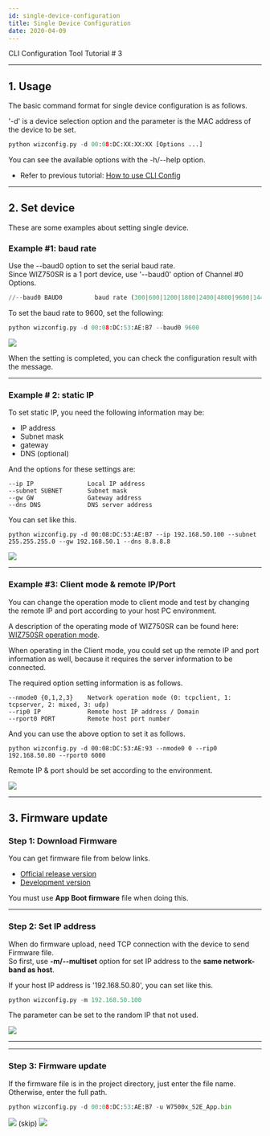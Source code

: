 ```yaml
---
id: single-device-configuration
title: Single Device Configuration
date: 2020-04-09
---
```


CLI Configuration Tool Tutorial # 3

-----

## 1. Usage

The basic command format for single device configuration is as follows.

'-d' is a device selection option and the parameter is the MAC address
of the device to be set.

``` python
python wizconfig.py -d 00:08:DC:XX:XX:XX [Options ...]
```

You can see the available options with the -h/--help option.

  - Refer to previous tutorial: [How to use CLI Config](./How-to-use-CLI-Config-Tool.mdx) 

-----

## 2. Set device

These are some examples about setting single device.

### Example \#1: baud rate

Use the --baud0 option to set the serial baud rate.  
Since WIZ750SR is a 1 port device, use '--baud0' option of Channel \#0
Options.

```python
//--baud0 BAUD0         baud rate (300|600|1200|1800|2400|4800|9600|14400|19200|28800|38400|57600|115200|230400)//
```

To set the baud rate to 9600, set the following:

```python
python wizconfig.py -d 00:08:DC:53:AE:B7 --baud0 9600
```

![](/img/products/configtool/single/set_baud.png)

When the setting is completed, you can check the configuration result with the message.

-----

### Example # 2: static IP

To set static IP, you need the following information may be:

  - IP address
  - Subnet mask
  - gateway
  - DNS (optional)

And the options for these settings are:

```
--ip IP               Local IP address
--subnet SUBNET       Subnet mask
--gw GW               Gateway address
--dns DNS             DNS server address
```

You can set like this.

``` 
python wizconfig.py -d 00:08:DC:53:AE:B7 --ip 192.168.50.100 --subnet 255.255.255.0 --gw 192.168.50.1 --dns 8.8.8.8
```

![](/img/products/configtool/single/set_static.png)

-----

### Example #3: Client mode & remote IP/Port

You can change the operation mode to client mode and test by changing the remote IP and port according to your host PC environment.

A description of the operating mode of WIZ750SR can be found here:  
[WIZ750SR operation mode](../Users-Manual-EN.mdx#network-operation-mode).

When operating in the Client mode, you could set up the remote IP and port information as well, because it requires the server information to be connected.

The required option setting information is as follows.

```
--nmode0 {0,1,2,3}    Network operation mode (0: tcpclient, 1: tcpserver, 2: mixed, 3: udp)
--rip0 IP             Remote host IP address / Domain
--rport0 PORT         Remote host port number
```

And you can use the above option to set it as follows.

``` 
python wizconfig.py -d 00:08:DC:53:AE:93 --nmode0 0 --rip0 192.168.50.80 --rport0 6000
```

Remote IP & port should be set according to the environment.

![](/img/products/wiz750sr/clitool/single/single_client.png)

-----

## 3. Firmware update

### Step 1: Download Firmware

You can get firmware file from below links.  

  - [Official release version](https://github.com/Wiznet/WIZ750SR/releases)
  - [Development version](https://github.com/Wiznet/WIZ750SR/tree/master/Projects/S2E_App/bin)

You must use **App Boot firmware** file when doing this.

-----

### Step 2: Set IP address

When do firmware upload, need TCP connection with the device to send Firmware file.  
So first, use **-m/--multiset** option for set IP address to the **same network-band as host**.

If your host IP address is '192.168.50.80', you can set like this.

``` python
python wizconfig.py -m 192.168.50.100
```

The parameter can be set to the random IP that not used.

![](/img/products/wiz750sr/clitool/single/fw_ipset.png)

-----

-----

### Step 3: Firmware update

If the firmware file is in the project directory, just enter the file name.  
Otherwise, enter the full path.

``` python
python wizconfig.py -d 00:08:DC:53:AE:B7 -u W7500x_S2E_App.bin
```

![](/img/products/wiz750sr/clitool/single/fw_up_1.png) (skip)
![](/img/products/wiz750sr/clitool/single/fw_up_2.png)
